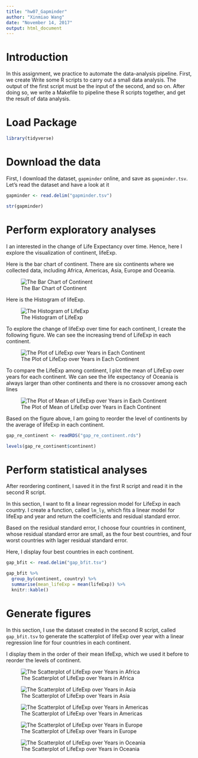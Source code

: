 ```yaml
---
title: "hw07_Gapminder"
author: "Xinmiao Wang"
date: "November 14, 2017"
output: html_document
---
```


# Introduction

In this assignment, we practice to automate the data-analysis pipeline. 
First, we create Write some R scripts to carry out a small data analysis. The output of the first script must be the input of the second, and so on. After doing so, we write a Makefile to pipeline these R scripts together, and get the result of data analysis.

# Load Package
```r
library(tidyverse)
```


# Download the data

First, I download the dataset, `gapminder` online, and save as `gapminder.tsv`.
Let's read the dataset and have a look at it

```r
gapminder <- read.delim("gapminder.tsv")

str(gapminder)
```


# Perform exploratory analyses

I an interested in the change of Life Expectancy over time. Hence, here I explore the visualization of continent, lifeExp.

Here is the bar chart of continent. 
There are six continents where we collected data, including Africa, Americas, Asia, Europe and Oceania.

![The Bar Chart of Continent](barchart.png)

Here is the Histogram of lifeExp.

![The Histogram of LifeExp](histogram.png)

To explore the change of lifeExp over time for each continent, I create the following figure. We can see the increasing trend of LifeExp in each continent.

![The Plot of LifeExp over Years in Each Continent](timeplot_lifeExp.png)

To compare the LifeExp among continent, I plot the mean of LifeExp over years for each continent. We can see the life expectancy of Oceania is always larger than other continents and there is no crossover among each lines

![The Plot of Mean of LifeExp over Years in Each Continent](timeplot_meanLifeExp.png)

Based on the figure above, I am going to reorder the level of continents by the average of lifeExp in each continent. 

```r
gap_re_continent <- readRDS("gap_re_continent.rds")

levels(gap_re_continent$continent)
```


# Perform statistical analyses

After reordering continent, I saved it in the first R script and read it in the second R script. 

In this section, I want to fit a linear regression model for LifeExp in each country. I create a function, called `lm_ly`, which fits a linear model for lifeExp and year and return the coefficients and residual standard error. 

Based on the residual standard error, I choose four countries in continent, whose residual standard error are small, as the four best countries, and four worst countries with lager residual standard error.

Here, I display four best countries in each continent.
```r
gap_bfit <- read.delim("gap_bfit.tsv")

gap_bfit %>%
  group_by(continent, country) %>% 
  summarise(mean_lifeExp = mean(lifeExp)) %>% 
  knitr::kable()

```


# Generate figures

In this section, I use the dataset created in the second R script, called `gap_bfit.tsv` to generate the scatterplot of lifeExp over year with a linear regression line for four countries in each continent.

I display them in the order of their mean lifeExp, which we used it before to reorder the levels of continent.


![The Scatterplot of LifeExp over Years in Africa](Africa.png)

![The Scatterplot of LifeExp over Years in Asia](Asia.png)


![The Scatterplot of LifeExp over Years in Americas](Americas.png)


![The Scatterplot of LifeExp over Years in Europe](Europe.png)


![The Scatterplot of LifeExp over Years in Oceania](Oceania.png)


